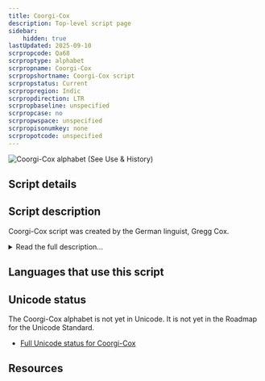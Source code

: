 ```yaml
---
title: Coorgi-Cox
description: Top-level script page
sidebar:
    hidden: true
lastUpdated: 2025-09-10
scrpropcode: Qa68
scrproptype: alphabet
scrpropname: Coorgi-Cox
scrpropshortname: Coorgi-Cox script
scrpropstatus: Current
scrpropregion: Indic
scrpropdirection: LTR
scrpropbaseline: unspecified
scrpropcase: no
scrpropwspace: unspecified
scrpropisonumkey: none
scrpropotcode: unspecified
---
```



![](../images/qa68-sample.jpg "Coorgi-Cox alphabet  (See Use & History)")

## Script details

<ScriptDetails />

## Script description

Coorgi-Cox script was created by the German linguist, Gregg Cox.

<details>
<summary>Read the full description...</summary>He formally introduced this script in April 2005. It was developed to write the [Kodava language](https://www.ethnologue.com/language/kfa), which is also referred to as Coorgi. Coorgi-Cox is comprised of eight vowels, 26 consonants and a double vowel marker. Each letter represents a different sound.  

The Kodava language is classified as a Dravidian language that is specifically used in the Kodagu district, or Coorg region, of the Karnataka state in India. Since no traditional written script exists for the Kodava language, Kannada script and the Coorgi-Cox script are used. Currently, there is widespread debate as to whether switching from Kannada script to Coorgi-Cox script would be beneficial or whether switching to a Latin alphabet based writing system would be more useful.

_This script is not currently recognized by the [ISO 15924 standard](http://www.unicode.org/iso15924/), but is included in ScriptSource for research purposes. If you have any information on this script, please add the information to this site. Your contributions can be a great help in refining and expanding the ISO 15924 standard. The [Script Encoding Initiative](https://sei.berkeley.edu/) is working to support the inclusion of this script in the standard, and contributions here will support their efforts._
</details>

## Languages that use this script

<WsList script='Qa68' wsMax='5' />

## Unicode status

The Coorgi-Cox alphabet is not yet in Unicode. It is not yet in the Roadmap for the Unicode Standard.

- [Full Unicode status for Coorgi-Cox](/scrlang/unicode/qa68-unicode)



## Resources

<ScriptResources detailSummary='seemore' />


